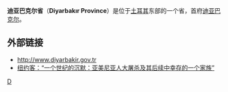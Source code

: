 {{Infobox Province TR
|name = Diyarbakır
|region = 東南安那托利亞
|area = 15,355 
|total population = 1,528,958
|tpop_as_of= 2010
|popdens = 99.57
|licence = 21
|area_code = 412
|website= [http://www.diyarbakir.gov.tr http://www.diyarbakir.gov.tr]
}}
'''迪亚巴克尔省'''（'''Diyarbakır Province'''）是位于[[土耳其|土耳其]]东部的一个省，首府[[迪亚巴克尔|迪亚巴克尔]]。

== 外部链接 ==
* [http://www.diyarbakir.gov.tr http://www.diyarbakir.gov.tr] {{Wayback|url=http://www.diyarbakir.gov.tr/ |date=20200818111211 }}
* [http://www.newyorker.com/magazine/2015/01/05/century-silence 纽约客：“一个世纪的沉默：亚美尼亚人大屠杀及其后续中幸存的一个家族”] {{Wayback|url=http://www.newyorker.com/magazine/2015/01/05/century-silence |date=20150103215423 }}

{{coord|display=title}}
{{Turkey-geo-stub}}
{{Turkey}}
{{normdaten}}

[[Category:土耳其行政區劃|D]]